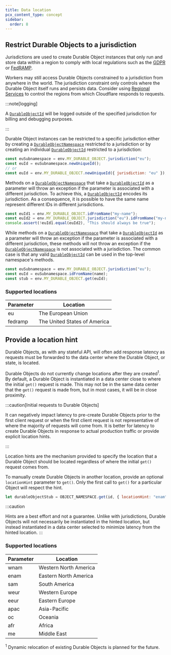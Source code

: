 ```yaml
---
title: Data location
pcx_content_type: concept
sidebar:
  order: 8
---
```


## Restrict Durable Objects to a jurisdiction

Jurisdictions are used to create Durable Object instances that only run and store data within a region to comply with local regulations such as the [GDPR](https://gdpr-info.eu/) or [FedRAMP](https://blog.cloudflare.com/cloudflare-achieves-fedramp-authorization/).

Workers may still access Durable Objects constrained to a jurisdiction from anywhere in the world. The jurisdiction constraint only controls where the Durable Object itself runs and persists data. Consider using [Regional Services](/data-localization/regional-services/) to control the regions from which Cloudflare responds to requests.

:::note[logging]

A [`DurableObjectId`](../../api/id) will be logged outside of the specified jurisdiction for billing and debugging purposes.

:::

Durable Object instances can be restricted to a specific jurisdiction either by creating a [`DurableObjectNamespace`](../../api/namespace/) restricted to a jurisdiction or by creating an individual [`DurableObjectId`](../../api/id) restricted to a jurisdiction:

```js
const euSubnamespace = env.MY_DURABLE_OBJECT.jurisdiction("eu");
const euId = euSubnamespace.newUniqueId();
// or
const euId = env.MY_DURABLE_OBJECT.newUniqueId({ jurisdiction: "eu" });
```

Methods on a [`DurableObjectNamespace`](../../api/namespace/) that take a [`DurableObjectId`](../../api/id) as a parameter will throw an exception if the parameter is associated with a different jurisdiction. To achieve this, a [`DurableObjectId`](../../api/id) encodes its jurisdiction. As a consequence, it is possible to have the same name represent different IDs in different jurisdictions.

```js
const euId1 = env.MY_DURABLE_OBJECT.idFromName("my-name");
const euId2 = env.MY_DURABLE_OBJECT.jurisdiction("eu").idFromName("my-name");
console.assert(!euId1.equal(euId2), "This should always be true");
```

While methods on a [`DurableObjectNamespace`](../../api/namespace/) that take a [`DurableObjectId`](../../api/id) as a parameter will throw an exception if the parameter is associated with a different jurisdiction, these methods will not throw an exception if the [`DurableObjectNamespace`](../../api/namespace/) is not associated with a jurisdiction. The common case is that any valid [`DurableObjectId`](../../api/id) can be used in the top-level namespace's methods.

```js
const euSubnamespace = env.MY_DURABLE_OBJECT.jurisdiction("eu");
const euId = euSubnamespace.idFromName(name);
const stub = env.MY_DURABLE_OBJECT.get(euId);
```

### Supported locations

| Parameter | Location                     |
| --------- | ---------------------------- |
| eu        | The European Union           |
| fedramp   | The United States of America |

## Provide a location hint

Durable Objects, as with any stateful API, will often add response latency as requests must be forwarded to the data center where the Durable Object, or state, is located.

Durable Objects do not currently change locations after they are created<sup>1</sup>. By default, a Durable Object is instantiated in a data center close to where the initial `get()` request is made. This may not be in the same data center that the `get()` request is made from, but in most cases, it will be in close proximity.

:::caution[Initial requests to Durable Objects]

It can negatively impact latency to pre-create Durable Objects prior to the first client request or when the first client request is not representative of where the majority of requests will come from. It is better for latency to create Durable Objects in response to actual production traffic or provide explicit location hints.

:::

Location hints are the mechanism provided to specify the location that a Durable Object should be located regardless of where the initial `get()` request comes from.

To manually create Durable Objects in another location, provide an optional `locationHint` parameter to `get()`. Only the first call to `get()` for a particular Object will respect the hint.

```js
let durableObjectStub = OBJECT_NAMESPACE.get(id, { locationHint: "enam" });
```

:::caution

Hints are a best effort and not a guarantee. Unlike with jurisdictions, Durable Objects will not necessarily be instantiated in the hinted location, but instead instantiated in a data center selected to minimize latency from the hinted location.
:::

### Supported locations

| Parameter | Location              |
| --------- | --------------------- |
| wnam      | Western North America |
| enam      | Eastern North America |
| sam       | South America         |
| weur      | Western Europe        |
| eeur      | Eastern Europe        |
| apac      | Asia-Pacific          |
| oc        | Oceania               |
| afr       | Africa                |
| me        | Middle East           |

<sup>1</sup> Dynamic relocation of existing Durable Objects is planned for the
future.
